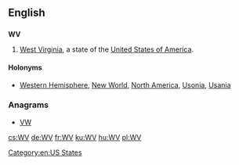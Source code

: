 ==English==

==={{abbreviation-old|en}}===
'''WV'''

# [[West Virginia]], a state of the [[United States of America]].

====Holonyms====
* [[Western Hemisphere]], [[New World]], [[North America]], [[Usonia]], [[Usania]]

[[Category:en:US States]]

===Anagrams===
* [[VW#English|VW]]

[[cs:WV]]
[[de:WV]]
[[fr:WV]]
[[ku:WV]]
[[hu:WV]]
[[pl:WV]]